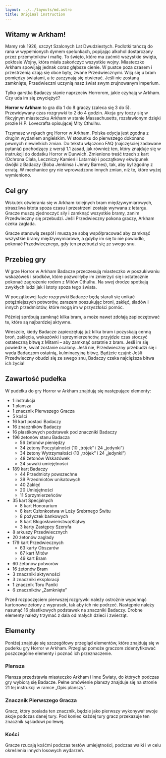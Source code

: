 ```yaml
---
layout: ../../layouts/md.astro
title: Original instruction
---
```


## Witamy w Arkham!

Mamy rok 1926, szczyt Szalonych Lat Dwudziestych. Podlotki tańczą do rana w wypełnionych dymem spelunkach, popijając alkohol dostarczany przez przemytników i mafię. To święto, które ma zaćmić wszystkie święta, pokłosie Wojny, która miała zakończyć wszystkie wojny. Miasteczko Arkham spowijają jednak coraz głębsze cienie. W pustce poza czasem i przestrzenią czają się obce byty, zwane Przedwiecznymi. Wiją się u bram pomiędzy światami, a te zaczynają się otwierać. Jeśli nie zostaną zamknięte, Przedwieczni uczynią nasz świat swym zrujnowanym imperium.

Tylko garstka Badaczy stanie naprzeciw Horrorom, jakie czyhają w Arkham. Czy uda im się zwyciężyć?

**Horror w Arkham** to gra dla 1 do 8 graczy (zaleca się 3 do 5). Przewidywany czas rozgrywki to 2 do 4 godzin. Akcja gry toczy się w fikcyjnym miasteczku Arkham w stanie Massachusetts, rozsławionym dzięki prozie H.P. Lovecrafta opisującej Mity Cthulhu.

<Notice>
Trzymasz w rękach grę Horror w Arkham. Polska edycja jest zgodna z drugim wydaniem angielskim. W stosunku do pierwszego dokonano pewnych niewielkich zmian. Do tekstu włączono FAQ (najczęściej zadawane pytania) pochodzący z wersji 1.1 zasad, jak również ten, który znajduje się w instrukcji do dodatku Horror w Dunwich. Zmieniono treść trzech z kart (Ochrona Ciała, Leczniczy Kamień i Latarnia) i początkowy ekwipunek dwójki z Badaczy (Boba Jenkinsa i Jenny Barnes), tak, aby był zgodny z erratą. W mechanice gry nie wprowadzono innych zmian, niż te, które wyżej wymieniono.
</Notice>

## Cel gry

Wskutek otwierania się w Arkham kolejnych bram międzywymiarowych, straszliwa istota spoza czasu i przestrzeni zostaje wyrwana z letargu. Gracze muszą zjednoczyć siły i zamknąć wszystkie bramy, zanim Przedwieczny się przebudzi. Jeśli Przedwieczny pokona graczy, Arkham czeka zagłada.

Gracze stanowią zespół i muszą ze sobą współpracować aby zamknąć wszystkie bramy międzywymiarowe, a gdyby im się to nie powiodło, pokonać Przedwiecznego, gdy ten przebudzi się ze swego snu.

## Przebieg gry

W grze Horror w Arkham Badacze przeczesują miasteczko w poszukiwaniu wskazówek i środków, które pozwoliłyby im zmierzyć się i ostatecznie pokonać zagrożenie rodem z Mitów Cthulhu. Na swej drodze spotkają zwykłych ludzi jak i istoty spoza tego świata.

W początkowej fazie rozgrywki Badacze będą starali się unikać potężniejszych potworów, zarazem poszukując broni, zaklęć, śladów i innych przedmiotów, które mogą im w przyszłości pomóc.

Później spróbują zamknąć kilka bram, a może nawet zdołają zapieczętować te, które są najbardziej aktywne.

Wreszcie, kiedy Badacze zapieczętują już kilka bram i pozyskają cenną broń, zaklęcia, wskazówki i sprzymierzeńców, przyjdzie czas stoczyć ostateczną bitwę z Mitami – aby zamknąć ostatnie z bram. Jeśli im się powiedzie, świat zostanie ocalony. Jeśli nie, Przedwieczny przebudzi się i wyda Badaczom ostatnią, kulminacyjną bitwę. Bądźcie czujni: Jeśli Przedwieczny obudzi się ze swego snu, Badaczy czeka najcięższa bitwa ich życia!

## Zawartość pudełka

W pudełku do gry Horror w Arkham znajdują się następujące elementy:

- 1 instrukcja
- 1 plansza
- 1 znacznik Pierwszego Gracza
- 5 kości
- 16 kart postaci Badaczy
- 16 znaczników Badaczy
- 16 plastikowych podstawek pod znaczniki Badaczy
- 196 żetonów stanu Badacza
  - 56 żetonów pieniędzy
  - 34 żetony Poczytalności (10 „trójek” i 24 „jedynki”)
  - 34 żetony Wytrzymałości (10 „trójek” i 24 „jedynki”)
  - 48 żetonów Wskazówek
  - 24 suwaki umiejętności
- 189 kart Badaczy
  - 44 Przedmioty powszechne
  - 39 Przedmiotów unikatowych
  - 40 Zaklęć
  - 20 Umiejętności
  - 11 Sprzymierzeńców
- 35 kart Specjalnych
  - 8 kart Honorarium
  - 8 kart Członkostwa w Loży Srebrnego Świtu
  - 8 pożyczek bankowych
  - 8 kart Błogosławieństwa/Klątwy
  - 3 karty Zastępcy Szeryfa
- 8 arkuszy Przedwiecznych
- 20 żetonów zagłady
- 179 kart Przedwiecznych
  - 63 karty Obszarów
  - 67 kart Mitów
  - 49 kart Bram
- 60 żetonów potworów
- 16 żetonów Bram
- 3 znaczniki aktywności
- 3 znaczniki eksploracji
- 1 znacznik Toru Paniki
- 6 znaczników „Zamknięte”

Przed rozpoczęciem pierwszej rozgrywki należy ostrożnie wypchnąć kartonowe żetony z wyprasek, tak aby ich nie podrzeć. Następnie należy nasunąć 16 plastikowych podstawek na znaczniki Badaczy. Drobne elementy należy trzymać z dala od małych dzieci i zwierząt.

## Elementy

Poniżej znajduje się szczegółowy przegląd elementów, które znajdują się w pudełku gry Horror w Arkham. Przegląd pomoże graczom zidentyfikować poszczególne elementy i poznać ich przeznaczenie.

### Plansza

Plansza przedstawia miasteczko Arkham i Inne Światy, do których podczas gry wybiorą się Badacze. Pełne omówienie planszy znajduje się na stronie 21 tej instrukcji w ramce „Opis planszy”.

### Znacznik Pierwszego Gracza

Gracz, który posiada ten znacznik, będzie jako pierwszy wykonywał swoje akcje podczas danej tury. Pod koniec każdej tury gracz przekazuje ten znacznik sąsiadowi po lewej.

### Kości

Gracze rzucają kośćmi podczas testów umiejętności, podczas walki i w celu określenia innych losowych wydarzeń.
